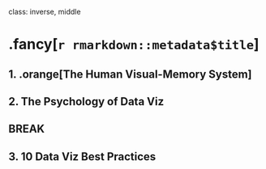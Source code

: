 
class: inverse, middle

# .fancy[`r rmarkdown::metadata$title`]

## 1. .orange[The Human Visual-Memory System]
## 2. The Psychology of Data Viz

## BREAK

## 3. 10 Data Viz Best Practices
